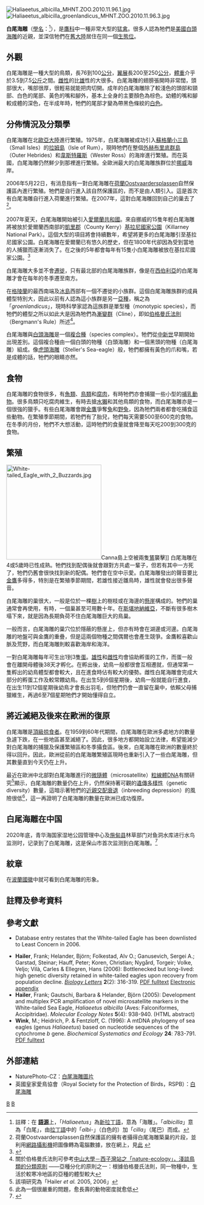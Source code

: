 {{noteTA
|T=zh-cn:白尾海雕; zh-tw:白尾海鵰; 
|1=zh-cn:海雕; zh-tw:海鵰; 
}}
{{speciesbox
| name = 白尾海雕
| status = LC
| status_system = IUCN3.1
| status_ref = <ref>[http://www.iucnredlist.org/details/144340 Haliaeetus albicilla]，載[[IUCN紅色名錄|IUCN紅色名錄]]，2008年12月29日查閱</ref>
| image = Seeadler-flug.jpg
| image_width = 250px
| image_caption = 一隻正在飛行的成年白尾海雕
| genus = Haliaeetus
| species = albicilla
| authority = ([[卡爾·林奈|Linnaeus]], 1758)
| range_map = Haliaeetus albicilla distribution map.png
| range_map_width = 250px
| range_map_caption = 淺綠色：築巢區<br />藍色：越冬區<br />深綠色：全年
| synonyms =
''Falco albicilla'' {{small|Linnaeus, 1758}}<br />
''Falco melanaetos'' {{small|Linnaeus, 1766}}<br />
''Falco ossifragus'' {{small|Linnaeus, 1766}}<br />
''Haliaeetus albicilla albicilla''<br />
''Haliaeetus albicilla groenlandicus''
}}
[[File:Haliaeetus_albicilla_MHNT.ZOO.2010.11.96.1.jpg|thumb]]
[[File:Haliaeetus_albicilla_groenlandicus_MHNT.ZOO.2010.11.96.3.jpg|thumb]]

'''白尾海雕'''（[[學名|學名]]：''{{lang|la|Haliaeetus albicilla}}''<ref>註釋：在
'''[[語源學|語源]]'''上，「''Haliaeetus''」為[[新拉丁語|新拉丁語]]，意為「海雕」。「''albicilla''」意為「白尾」，由[[拉丁語|拉丁語]]中的「''albi-''」（白色的）加「''cilla''」（尾巴）而成。</ref>），是[[鷹科|鷹科]]中一種非常大型的[[猛禽|猛禽]]。很多人認為牠們是[[美國|美國]][[白頭海雕|白頭海雕]]的近親，並深信牠們在[[舊大陸|舊大陸]]居住在同一個[[生態位|生態位]]。

== 外觀 ==
白尾海雕是一種大型的鳥類，長76到100[[公分|公分]]，[[翼展|翼展]]長200至250[[公分|公分]]，[[體重|體重]]介乎於3.5到7.5[[公斤|公斤]]之間。[[雌性|雌性]]的比[[雄|雄]]性的大很多。白尾海雕的翅膀張開時非常闊，頭部很大，嘴部很厚，很輕易就能把肉切開。成年的白尾海雕除了較淺色的頭部和頸部、白色的尾部、黃色的嘴和腳外，基本上全身的主要顏色為棕色。幼體的嘴和腳較成體的深色，在半成年時，牠們的尾部才變為帶黑色條紋的[[白色|白色]]。

== 分佈情況及分類學 ==
白尾海雕在北[[歐亞大陸|歐亞大陸]]進行繁殖。1975年，白尾海雕被成功引入[[蘇格蘭|蘇格蘭]][[小三島|小三島]]（Small Isles）的[[拉姆島|拉姆島]]（Isle of Rum），現時牠們在整個[[外赫布里底群島|外赫布里底群島]]（Outer Hebrides）和[[韋斯特羅斯|韋斯特羅斯]]（Wester Ross）的海岸進行繁殖。而在英國，白尾海雕仍然鮮少到那裡進行繁殖。全歐洲最大的白尾海雕族群位於[[挪威|挪威]]海岸。

2006年5月22日，有消息指有一對白尾海雕在[[荷蘭|荷蘭]]Oostvaardersplassen自然保護區內進行繁殖。牠們是自行進入該自然保護區的，而不是由人類引入。這是首次有白尾海雕自行進入荷蘭進行繁殖。在2007年，這對白尾海雕回到自己的巢去了<ref>荷蘭Oostvaardersplassen自然保護區的擁有者攝得白尾海雕築巢的片段，並利用[[網路攝影機|網路攝影機]]把圖像轉為電腦數據，放在網上，見[http://www.staatsbosbeheer.nl/actueel/zeearend/default.asp?id={8301F776-F5D0-46A9-8432-99B08D34A3AC} 此] {{Wayback|url=http://www.staatsbosbeheer.nl/actueel/zeearend/default.asp?id=%7B8301F776-F5D0-46A9-8432-99B08D34A3AC%7D |date=20070310162650 }}</ref>。

2007年夏天，白尾海雕開始被引入[[愛爾蘭共和國|愛爾蘭共和國]]。來自挪威的15隻年輕白尾海雕將被放於愛爾蘭西南部的[[凱里郡|凱里郡]]（County Kerry）[[基拉尼國家公園|基拉尼國家公園]]（Killarney National Park）。這個大型的項目將會持續數年，希望將更多的白尾海雕引至基拉尼國家公園。白尾海雕在愛爾蘭已有悠久的歷史，但在1800年代卻因為受到當地的人捕獵而逐漸消失了。在之後的5年都會每年有15隻小白尾海雕被放在基拉尼國家公園。<ref>{{Cite web |url=http://www.rte.ie/news/2007/0816/eagles.html |title=RTÉ：「稀有的鷹被引進愛爾蘭共和國」 |access-date=2007-08-21 |archive-date=2012-06-17 |archive-url=https://www.webcitation.org/68UE0Xc9w?url=http://www.rte.ie/news/2007/0816/eagles.html |dead-url=no }}</ref>

白尾海雕大多並不會[[鳥類遷徙|遷徙]]，只有最北部的白尾海雕族群，像是在[[西伯利亞|西伯利亞]]的白尾海雕才會在每年的冬季遷至南方。

在[[格陵蘭|格陵蘭]]的最西南端及[[冰島|冰島]]西部有一個不遷徙的小族群。這個白尾海雕族群的成員體型特別大，因此以前有人認為這小族群是另一[[亞種|亞種]]，稱之為「''groenlandicus''」，現時科學家認為這族群是單型種（monotypic species），而牠們的體型之所以如此大是因為牠們為[[漸變群(群體遺傳學)|漸變群]]（Cline），即如[[伯格曼氏法則|伯格曼氏法則]]（Bergmann's Rule）所述<ref>關於伯格曼氏法則可參考[http://bbs3.nsysu.edu.tw/txtVersion/treasure/nature-ecology/M.892912918.A/M.1032665503.A.html 中山大學－西子灣站之「nature-ecology」，淺談鳥類的分類原則] {{Wayback|url=http://bbs3.nsysu.edu.tw/txtVersion/treasure/nature-ecology/M.892912918.A/M.1032665503.A.html |date=20210205010210 }}——亞種分化的原則之一：根據伯格曼氏法則，同一物種中，生活於較寒冷地區的亞種的體型較大</ref>。

白尾海雕與[[白頭海雕|白頭海雕]]是一個[[複合種|複合種]]（species complex）。牠們從[[中新世|中新世]]早期開始出現差別。這個複合種由一個白頭的物種（白頭海雕）和一個黑頭的物種（白尾海雕）組成。像[[虎頭海雕|虎頭海雕]]（Steller's Sea-eagle）般，牠們都擁有黃色的爪和嘴，若是成體的話，牠們的眼睛亦然。

== 食物 ==
白尾海雕的食物很多，有[[魚類|魚類]]、[[鳥類|鳥類]]和[[腐肉|腐肉]]，有時牠們亦會捕獵一些小型的[[哺乳動物|哺乳動物]]。很多鳥類只吃腐肉維生，有時去搶[[水獺|水獺]]和其他鳥類的食物，而白尾海雕亦是一個很強的獵手。有些白尾海雕會跟[[金鷹|金鷹]]爭奪[[兔|兔]]和[[野兔|野兔]]，因為牠們兩者都會吃捕食這些動物。在繁殖季節期間，若牠們有了胎兒，牠們每天需要500至600克的食物。在冬季的月份，牠們不大想活動，這時牠們的食量就會降至每天吃200到300克的食物。

== 繁殖 ==
[[File:White-tailed_Eagle_with_2_Buzzards.jpg|250px]]Canna島上空被兩隻[[鵟|鵟]]襲擊]]
白尾海雕在4或5歲時已性成熟。牠們找到配偶後就會跟對方共處一輩子，但若有其中一方死了，牠們仍舊會很快找到新的配偶。牠們會在空中示愛。白尾海雕發出的聲音要比[[金鷹|金鷹]]多得多，特別是在繁殖季節期間，若雄性接近雛鳥時，雄性就會發出很多聲音。

白尾海雕的巢很大，一般是位於一棵[[樹|樹]]上的樹枝或在海邊的[[懸崖|懸崖]]構成的。牠們的巢通常會再使用，有時，一個巢甚至可用數十年。在[[斯堪地納維亞|斯堪地納維亞]]，不斷有很多樹木塌下來，就是因為長期負荷不住白尾海雕巨大的鳥巢。

一般而言，白尾海雕的巢穴位於隱蔽的懸崖上，但亦有時會在湖邊或河邊。白尾海雕的地盤可與金鷹的重疊，但是這兩個物種之間偶爾也會產生競爭。金鷹較喜歡山脈及荒野，而白尾海雕則較喜歡海岸和海洋。

一對白尾海雕每年可生出1到3隻[[蛋|蛋]]。[[雄性|雄性]]和[[雌性|雌性]]均會協助孵蛋的工作，而蛋一般會在離開母體後38天才孵化。在孵出後，幼鳥一般都很會互相遷就，但通常第一隻孵出的幼鳥體型都會較大，且在進食時佔有較大的優勢。雌性白尾海雕會完成大部分的孵蛋工作及較常餵幼鳥。在出生5到6個星期後，幼鳥一般就能自行進食，在出生11到12個星期後幼鳥才會長出羽毛，但牠們仍會一直留在巢中，依賴父母捕獵維生，再過6至7個星期牠們才開始懂得自立。

== 將近滅絕及後來在歐洲的復原 ==
白尾海雕是[[頂級掠食者|頂級掠食者]]。在1959到60年代期間，白尾海雕在歐洲多處地方的數量急遽下跌，在一些地區甚至滅絕了。因此，很多地方都開始設立法律，希望能減少對白尾海雕的捕獵及保護繁殖區和冬季攝食區。後來，白尾海雕在歐洲的數量終於得以回升。因此，歐洲從前的白尾海雕繁殖區現時也重新引入了一些白尾海雕，但其數量直到今天仍在上升。

最近在歐洲中北部對白尾海雕進行的[[微隨體|微隨體]]（microsatellite）[[粒線體DNA|粒線體DNA]]有關研究<ref>該項研究為「Hailer ''et al.'' 2005, 2006」</ref>顯示，白尾海雕的數量仍在上升，仍然保持著可觀的[[遺傳多樣性|遺傳多樣性]]（genetic diversity）數量，這暗示著牠們的[[近親交配衰退|近親交配衰退]]（inbreeding depression）的風險很低<ref>此為一個很嚴重的問題，愈長壽的動物密度就愈低</ref>，這一再證明了白尾海雕的數量在歐洲已成功復原。

==白尾海雕在中国==
2020年底，青华海国家湿地公园管理中心及[[施甸县|施甸县]]林草部门对鱼洞水库进行水鸟监测时，记录到了白尾海雕，这是保山市首次监测到白尾海雕。<ref>{{cite web |title=云南保山首次监测到国家一级保护动物白尾海雕 ， 台灣翠峰湖也有2002年 已被發現10多年，來源不明， 冬天會飛到新店廣興， |url=https://city.huanqiu.com/article/41ka9S4X8ro |website=环球网 |access-date=2021-02-01 |archive-date=2021-05-04 |archive-url=https://web.archive.org/web/20210504125727/https://city.huanqiu.com/article/41ka9S4X8ro |dead-url=no }}</ref>

== 紋章 ==
在[[波蘭|波蘭]][[國徽|國徽]]中就可看到白尾海雕的形象。

== 註釋及參考資料 ==
{{Reflist}}

== 參考文獻 ==
<div class="references-small">
* {{IUCN2006|assessors='''BirdLife International'''|year=2005|id=9646|title=Haliaeetus albicilla|downloaded=24 August 2006}} Database entry restates that the White-tailed Eagle has been downlisted to Least Concern in 2006.
* '''Hailer''', Frank; Helander, Björn; Folkestad, Alv O.; Ganusevich, Sergei A.; Garstad, Steinar; Hauff, Peter; Koren, Christian; Nygård, Torgeir; Volke, Veljo; Vilà, Carles & Ellegren, Hans (2006): Bottlenecked but long-lived: high genetic diversity retained in white-tailed eagles upon recovery from population decline. ''[[Biology_Letters|Biology Letters]]'' '''2'''(2): 316-319. {{DOI|10.1098/rsbl.2006.0453}} [https://web.archive.org/web/20070610100835/http://www.egs.uu.se/evbiol/Persons/Frank/2006_Bottlenecked_but_long-lived.pdf PDF fulltext] [http://royalsociety.metapress.com/media/public/contributionsupplementalmaterials/0/4/2/3/0423677860G790K5/archive1.pdf Electronic appendix]{{dead link|date=2018年1月 |bot=InternetArchiveBot |fix-attempted=yes }}
* '''Hailer''', Frank; Gautschi, Barbara & Helander, Björn (2005): Development and multiplex PCR amplification of novel microsatellite markers in the White-tailed Sea Eagle, ''Haliaeetus albicilla'' (Aves: Falconiformes, Accipitridae). ''Molecular Ecology Notes'' '''5'''(4): 938-940. {{DOI|10.1111/j.1471-8286.2005.01122.x}} (HTML abstract)
* '''Wink''', M.; Heidrich, P. & Fentzloff, C. (1996): A mtDNA phylogeny of sea eagles (genus ''Haliaeetus'') based on nucleotide sequences of the cytochrome ''b'' gene. ''Biochemical Systematics and Ecology'' '''24''': 783-791. {{DOI|10.1016/S0305-1978(96)00049-X}} [http://www.uni-heidelberg.de/institute/fak14/ipmb/phazb/pubwink/1996/20_1996.pdf PDF fulltext] {{Wayback|url=http://www.uni-heidelberg.de/institute/fak14/ipmb/phazb/pubwink/1996/20_1996.pdf |date=20081029175818 }}
</div>

== 外部連結 ==
{{commons|Haliaeetus albicilla|白尾海雕}}
* NaturePhoto-CZ：[http://www.naturephoto-cz.com/white-tailed-eagle:haliaeetus-albicilla-photo-310.html 白尾海雕圖片] {{Wayback|url=http://www.naturephoto-cz.com/white-tailed-eagle:haliaeetus-albicilla-photo-310.html |date=20071215022633 }}
* 英國皇家愛鳥協會（Royal Society for the Protection of Birds，RSPB）：[http://www.rspb.org.uk/birds/guide/w/whitetailedeagle/index.asp 白尾海雕] {{Wayback|url=http://www.rspb.org.uk/birds/guide/w/whitetailedeagle/index.asp |date=20080517134507 }}
{{Taxonbar|from=Q25438}}

[[Category:海鵰屬|B]]
[[Category:中国国家一级保护动物|B]]